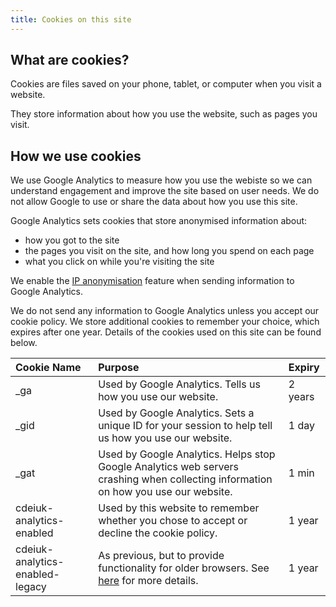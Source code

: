 ```yaml
---
title: Cookies on this site
---
```



<CookieBanner />

## What are cookies?

Cookies are files saved on your phone, tablet, or computer when you visit a website.

They store information about how you use the website, such as pages you visit.

## How we use cookies

We use Google Analytics to measure how you use the webiste so we can understand engagement and improve the site based on user needs. We do not allow Google to use or share the data about how you use this site.

Google Analytics sets cookies that store anonymised information about:

- how you got to the site
- the pages you visit on the site, and how long you spend on each page
- what you click on while you're visiting the site

We enable the [IP anonymisation][ip-anonymisation] feature when sending information to Google Analytics.

We do not send any information to Google Analytics unless you accept our cookie policy. We store additional cookies to remember your choice, which expires after one year. Details of the cookies used on this site can be found below.

<Collapse label="List of cookies used on this site">

| Cookie Name                     | Purpose                                                                                                                            | Expiry  |
| :------------------------------ | :--------------------------------------------------------------------------------------------------------------------------------- | :------ |
| \_ga                            | Used by Google Analytics. Tells us how you use our website.                                                                        | 2 years |
| \_gid                           | Used by Google Analytics. Sets a unique ID for your session to help tell us how you use our website.                               | 1 day   |
| \_gat                           | Used by Google Analytics. Helps stop Google Analytics web servers crashing when collecting information on how you use our website. | 1 min   |
| cdeiuk-analytics-enabled        | Used by this website to remember whether you chose to accept or decline the cookie policy.                                         | 1 year  |
| cdeiuk-analytics-enabled-legacy | As previous, but to provide functionality for older browsers. See [here][react-legacy-cookie] for more details.                    | 1 year  |

</Collapse>

[ip-anonymisation]: https://support.google.com/analytics/answer/2763052?hl=en
[react-legacy-cookie]: https://www.npmjs.com/package/react-cookie-consent#why-are-there-two-cookies-one-of-which-named-legacy
